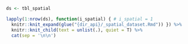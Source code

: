 
```r
ds <- tbl_spatial

lapply(1:nrow(ds), function(i_spatial) { # i_spatial = 1
  knitr::knit_expand(glue("{dir_api}/_spatial_dataset.Rmd")) }) %>%
  knitr::knit_child(text = unlist(.), quiet = T) %>% 
  cat(sep = '\n\n')
```